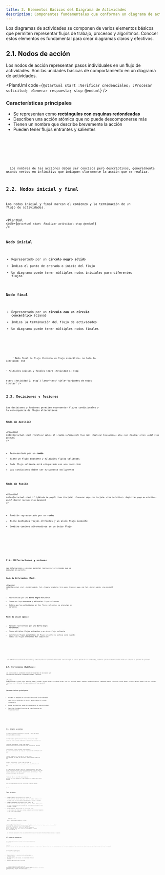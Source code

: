 ```yaml
---
title: 2. Elementos Básicos del Diagrama de Actividades
description: Componentes fundamentales que conforman un diagrama de actividades en UML
---
```




Los diagramas de actividades se componen de varios elementos básicos que permiten representar flujos de trabajo, procesos y algoritmos. Conocer estos elementos es fundamental para crear diagramas claros y efectivos.

## 2.1. Nodos de acción

Los nodos de acción representan pasos individuales en un flujo de actividades. Son las unidades básicas de comportamiento en un diagrama de actividades.

<PlantUml code={`@startuml
start
:Verificar credenciales;
:Procesar solicitud;
:Generar respuesta;
stop
@enduml`} />

### Características principales

- Se representan como **rectángulos con esquinas redondeadas**
- Describen una acción atómica que no puede descomponerse más
- Tienen un nombre que describe brevemente la acción
- Pueden tener flujos entrantes y salientes

<Tabs>
  <TabItem label="Sintaxis">
    <Code code={`:nombre de la acción;`} lang="text" title="Sintaxis básica de un nodo de acción en PlantUML" />
  </TabItem>
  <TabItem label="Ejemplos">
    <Code code={`:Validar formulario;
:Calcular total;
:Enviar correo electrónico;
:Actualizar base de datos;`} lang="text" title="Ejemplos de nodos de acción" />
  </TabItem>
</Tabs>

<Aside type="tip">
  Los nombres de las acciones deben ser concisos pero descriptivos, generalmente usando verbos en infinitivo que indiquen claramente la acción que se realiza.
</Aside>

## 2.2. Nodos inicial y final

Los nodos inicial y final marcan el comienzo y la terminación de un flujo de actividades.

<PlantUml code={`@startuml
start
:Realizar actividad;
stop
@enduml`} />

### Nodo inicial

- Representado por un **círculo negro sólido**
- Indica el punto de entrada o inicio del flujo
- Un diagrama puede tener múltiples nodos iniciales para diferentes flujos

### Nodo final

- Representado por un **círculo con un círculo concéntrico** (diana)
- Indica la terminación del flujo de actividades
- Un diagrama puede tener múltiples nodos finales

<Tabs>
  <TabItem label="Sintaxis">
    <Code code={`start
' Actividades aquí
stop`} lang="text" title="Sintaxis de nodos inicial y final en PlantUML" />
  </TabItem>
  <TabItem label="Variantes">
    <Code code={`' Nodo final de actividad
stop

' Nodo final de flujo (termina un flujo específico, no toda la actividad)
end

' Múltiples inicios y finales
start
:Actividad 1;
stop

start
:Actividad 2;
stop`} lang="text" title="Variantes de nodos finales" />
  </TabItem>
</Tabs>

## 2.3. Decisiones y fusiones

Las decisiones y fusiones permiten representar flujos condicionales y la convergencia de flujos alternativos.

### Nodo de decisión

<PlantUml code={`@startuml
start
:Verificar saldo;
if (¿Saldo suficiente?) then (sí)
  :Realizar transacción;
else (no)
  :Mostrar error;
endif
stop
@enduml`} />

- Representado por un **rombo**
- Tiene un flujo entrante y múltiples flujos salientes
- Cada flujo saliente está etiquetado con una condición
- Las condiciones deben ser mutuamente excluyentes

### Nodo de fusión

<PlantUml code={`@startuml
start
if (¿Método de pago?) then (tarjeta)
  :Procesar pago con tarjeta;
else (efectivo)
  :Registrar pago en efectivo;
endif
:Emitir recibo;
stop
@enduml`} />

- También representado por un **rombo**
- Tiene múltiples flujos entrantes y un único flujo saliente
- Combina caminos alternativos en un único flujo

<Tabs>
  <TabItem label="Sintaxis">
    <Code code={`if (condición) then (opción1)
  :acción para opción1;
else (opción2)
  :acción para opción2;
endif`} lang="text" title="Sintaxis de decisión en PlantUML" />
  </TabItem>
  <TabItem label="Decisiones anidadas">
    <Code code={`if (¿Tipo de usuario?) then (nuevo)
  :Mostrar tutorial;
  if (¿Completó registro?) then (sí)
    :Activar cuenta;
  else (no)
    :Solicitar datos faltantes;
  endif
else (existente)
  :Mostrar panel principal;
endif`} lang="text" title="Ejemplo de decisiones anidadas" />
  </TabItem>
</Tabs>

## 2.4. Bifurcaciones y uniones

Las bifurcaciones y uniones permiten representar actividades que se ejecutan en paralelo.

### Nodo de bifurcación (fork)

<PlantUml code={`@startuml
start
:Recibir pedido;
fork
  :Preparar producto;
fork again
  :Procesar pago;
end fork
:Enviar pedido;
stop
@enduml`} />

- Representado por una **barra negra horizontal**
- Tiene un flujo entrante y múltiples flujos salientes
- Indica que las actividades en los flujos salientes se ejecutan en paralelo

### Nodo de unión (join)

- También representado por una **barra negra horizontal**
- Tiene múltiples flujos entrantes y un único flujo saliente
- Sincroniza flujos paralelos; el flujo saliente se activa solo cuando todos los flujos entrantes han completado

<Tabs>
  <TabItem label="Sintaxis">
    <Code code={`fork
  :actividad paralela 1;
fork again
  :actividad paralela 2;
end fork`} lang="text" title="Sintaxis de bifurcación y unión en PlantUML" />
  </TabItem>
  <TabItem label="Ejemplo complejo">
    <Code code={`fork
  :Verificar inventario;
  if (¿Disponible?) then (sí)
    :Reservar productos;
  else (no)
    :Notificar falta de stock;
  endif
fork again
  :Validar dirección;
  :Calcular costos de envío;
end fork
:Confirmar pedido;`} lang="text" title="Ejemplo con bifurcación y decisiones" />
  </TabItem>
</Tabs>

<Aside type="note">
  La diferencia clave entre decisiones y bifurcaciones es que en las decisiones solo se sigue un camino (basado en una condición), mientras que en las bifurcaciones todos los caminos se ejecutan en paralelo.
</Aside>

## 2.5. Particiones (Swimlanes)

Las particiones o swimlanes dividen el diagrama en secciones que representan diferentes responsabilidades o actores.

<PlantUml code={`@startuml
|Cliente|
start
:Realizar pedido;
|Sistema|
:Validar pedido;
if (¿Pedido válido?) then (sí)
  :Procesar pedido;
  |Almacén|
  :Preparar productos;
  :Empaquetar pedido;
  |Logística|
  :Enviar pedido;
  |Cliente|
  :Recibir pedido;
else (no)
  |Sistema|
  :Notificar error;
  |Cliente|
  :Corregir pedido;
endif
stop
@enduml`} />

### Características principales

- Dividen el diagrama en carriles verticales u horizontales
- Cada carril representa un actor, departamento o sistema responsable
- Ayudan a visualizar quién es responsable de cada actividad
- Facilitan la identificación de transferencias de responsabilidad

<Tabs>
  <TabItem label="Sintaxis vertical">
    <Code code={`|Actor1|
:Actividad de Actor1;
|Actor2|
:Actividad de Actor2;`} lang="text" title="Sintaxis de swimlanes verticales en PlantUML" />
  </TabItem>
  <TabItem label="Sintaxis horizontal">
    <Code code={`partition "Actor1" {
  :Actividad de Actor1;
}
partition "Actor2" {
  :Actividad de Actor2;
}`} lang="text" title="Sintaxis de swimlanes horizontales en PlantUML" />
  </TabItem>
</Tabs>


## 2.6. Señales y eventos

Las señales y eventos representan la recepción o envío de señales entre actividades o sistemas.


<PlantUml code={`
@startuml
start
:Iniciar proceso;
note right
Inicio del flujo principal.
Representa el punto de partida.
end note

:Solicitar autorización; <<sendSignal>> 
note right
Aquí el sistema o usuario envía
una señal para pedir autorización.
end note

:Autorización; <<objectSignal>>
note left
Este nodo representa el objeto "Autorización"
que viaja por el proceso como información.
end note

:Esperar respuesta; <<acceptEvent>>
note right
El sistema queda a la espera de una señal
que confirme si la autorización llega.
end note

:Recibir autorización; <<acceptEvent>>
note right
Se recibe el evento de autorización.
Este es un punto clave de validación.
end note

if ("¿Autorización válida?") then (Sí)
  :Continuar proceso;
  note right
  Con la autorización válida
  el proceso sigue adelante.
  end note
else (No)
  :Rechazar proceso;
  note right
  Si la autorización es inválida,
  el flujo termina con rechazo.
  end note
endif

:TimeEvent 30s; <<timeEvent>>
note left
Evento temporal opcional.
Si en 30 segundos no llega respuesta,
se dispara este evento.
end note

stop
note right
Fin del flujo de actividades.
end note
@enduml



`} />
### Tipos de señales

- **Señal de envío**: Representada con un símbolo de flecha hacia la derecha (mayor que) antes del nombre. Indica que el proceso envía una notificación o mensaje a otro proceso o sistema.
- **Señal de recepción**: Representada con un símbolo de flecha hacia la izquierda (menor que) antes del nombre. Indica que el proceso está esperando y recibiendo una notificación o mensaje de otro proceso o sistema.
- **Evento temporal**: Representado con un reloj de arena o una notación de tiempo para indicar espera o restricciones temporales en el flujo de actividades.

<Tabs>
  <TabItem label="Sintaxis">
    <Code code={`' Señal de envío
#color:>Nombre de la señal;

' Señal de recepción
#color:<Nombre de la señal;

' Evento temporal
#color:Esperar 24 horas;`} lang="text" title="Sintaxis de señales y eventos en PlantUML" />
  </TabItem>
  <TabItem label="Ejemplo completo">
    <Code code={`start
:Procesar pedido;
#orange:>Enviar solicitud de pago;
:Esperar confirmación;
if (¿Tiempo de espera excedido?) then (sí)
  #orange:>Enviar recordatorio;
endif
#orange:<Recibir confirmación de pago;
:Completar pedido;
stop`} lang="text" title="Ejemplo de señales en un proceso de pago" />
  </TabItem>
</Tabs>

<Aside type="tip">
  Las señales son especialmente útiles para modelar interacciones asíncronas entre diferentes sistemas o actores en un proceso.
</Aside>

## 2.7. Notas y comentarios

Las notas y comentarios permiten añadir explicaciones o aclaraciones al diagrama.

<PlantUml code={`@startuml
start
:Verificar usuario;
note right: Comprobar credenciales en la base de datos
if (¿Usuario válido?) then (sí)
  :Conceder acceso;
  note left
    Solo usuarios con
    permisos activos
  end note
else (no)
  :Bloquear acceso;
  note right: Registrar intento fallido
endif
stop
@enduml`} />

### Características principales

- Pueden colocarse a la izquierda, derecha, arriba o abajo de cualquier elemento
- No afectan al flujo del diagrama, solo proporcionan información adicional
- Pueden ser de una sola línea o multilínea

<Tabs>
  <TabItem label="Sintaxis">
    <Code code={`' Nota de una línea
note right: Texto de la nota

' Nota multilínea
note left
  Línea 1
  Línea 2
end note`} lang="text" title="Sintaxis de notas en PlantUML" />
  </TabItem>
  <TabItem label="Posicionamiento">
    <Code code={`note left of [elemento]: Nota a la izquierda
note right of [elemento]: Nota a la derecha
note top of [elemento]: Nota arriba
note bottom of [elemento]: Nota abajo`} lang="text" title="Posicionamiento de notas" />
  </TabItem>
</Tabs>

